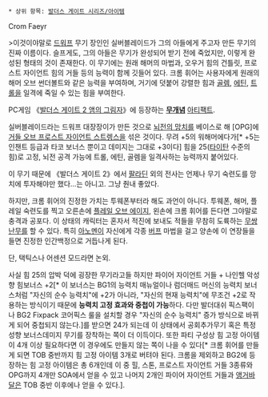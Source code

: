  * 상위 항목: [[발더스 게이트 시리즈/아이템]]

Crom Faeyr

>이것이야말로 [[드워프]] 무기 장인인 실버블레이드가 그의 아들에게 주고자 만든 무기의 진짜 이름이다. 슬프게도, 그의 아들은 무기가 완성되어 받기 전에 죽었지만, 이렇게 완성된 형태의 것이 존재한다. 이 무기에는 원래 해머의 마법과, 오우거 힘의 건틀릿, 프로스트 자이언트 힘의 거들 등의 능력이 함께 깃들어 있다. 크롬 휘어는 사용자에게 원래의 해머 오브 썬더볼트와 같은 능력을 부여하며, 거기에 덧붙어 강렬한 힘과 [[골렘]], [[에틴]], [[트롤]]을 일격에 죽일 수 있는 힘을 부여한다.

PC게임 《[[발더스 게이트 2 앰의 그림자]]》에 등장하는 '''[[무개념]]''' [[아티팩트]]. 

실버블레이드라는 드워프 대장장이가 만든 것으로 [[뇌전의 망치]]를 베이스로 해 [OPG]에 [[거들 오브 프로스트 자이언트 스트렝스]]을 섞은 것이다. 무려 +5의 워해머에다가[* +5는 인챈트 등급과 타코 보너스 뿐이고 데미지는 그대로 +3이다] 힘을 25([[타이탄]] 수준의 힘)로 고정, 뇌전 공격 가능에 트롤, 에틴, 골렘을 일격사하는 능력까지 붙어있다.

이 무기 때문에 《발더스 게이트 2》에서 [[팔라딘]] 외의 전사는 언제나 무기 숙련도를 망치에 투자해야만 했다...는 아니고. 그냥 줜내 좋았다.

하지만, 크롬 휘어의 진정한 가치는 투웨폰부터라 해도 과언이 아니다. 투웨폰, 해머, 플레일 숙련도를 찍고 오른손에 [[플레일 오브 에이지]], 왼손에 크롬 휘어를 든다면 그야말로 충격과 공포다. 이 상태의 캐릭터는 혼자서 적진에 보내도 적들을 무참히 도륙하는 [[무쌍난무]]를 할 수 있다. 특히 [[아노멘]]이 자신에게 각종 [[버프]] 마법을 걸고 양손에 이 연장들을 들면 진정한 인간백정으로 거듭나게 된다. 

단, 택틱스나 어센션 모드라면 논외.

사실 힘 25의 압박 덕에 굉장한 무기라고들 하지만 파이어 자이언트 거들 + 나인헬 악성향 힘보너스 +2[* 이 보너스는 BG1의 능력치 매뉴얼이나 럼더매드 머신의 능력치 보너스처럼 "자신의 순수 능력치"에 +2가 아니라, "자신의 현재 능력치"에 무조건 +2로 작용하는 방식이기 때문에 '''능력치 고정 효과와 중첩이 가능'''하다. 다만 발더대쉬 픽스팩이나 BG2 Fixpack 코어픽스 룰을 설치할 경우 "자신의 순수 능력치" 증가 방식으로 바뀌게 되어 중첩되지 않는다.]를 받으면 24가 되는데 이 상태에서 공회추가무기 혹은 특정성향 보너스데미지 무기를 장착하는 쪽이 더 이득이다. 또한 파티 구성상 힘 고정 아이템이 4개 이상 필요하다면 이 경우에도 만들지 않는 쪽이 나을 수 있다[* 크롬 휘어를 만들게 되면 TOB 중반까지 힘 고정 아이템 3개로 버텨야 된다. 크롬을 제외하고 BG2에 등장하는 힘 고정 아이템은 총 6개인데 이 중 힐, 스톤, 프로스트 자이언트 거들 3종류와 OPG까지 4개만 SOA에서 얻을 수 있고 나머지 2개인 파이어 자이언트 거들과 [[앵거바달]]은 TOB 중반 이후에나 얻을 수 있다.].
